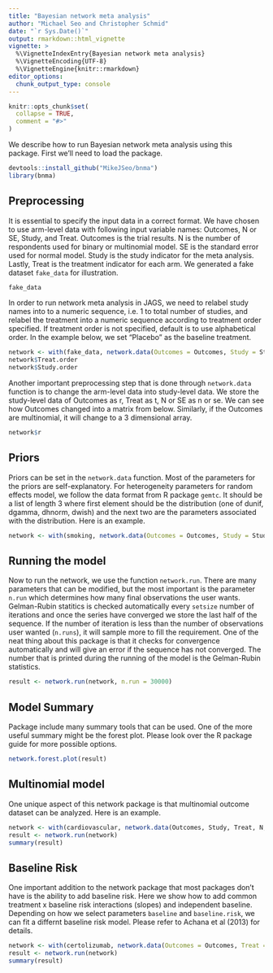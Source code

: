 ```yaml
---
title: "Bayesian network meta analysis"
author: "Michael Seo and Christopher Schmid"
date: "`r Sys.Date()`"
output: rmarkdown::html_vignette
vignette: >
  %\VignetteIndexEntry{Bayesian network meta analysis}
  %\VignetteEncoding{UTF-8}
  %\VignetteEngine{knitr::rmarkdown}
editor_options: 
  chunk_output_type: console
---
```


```r
knitr::opts_chunk$set(
  collapse = TRUE,
  comment = "#>"
)
```

We describe how to run Bayesian network meta analysis using this package. First we'll need to load the package.

```r
devtools::install_github("MikeJSeo/bnma")
library(bnma)
```

## Preprocessing

It is essential to specify the input data in a correct format. We have chosen to use arm-level data with following input variable names: Outcomes, N or SE, Study, and Treat. Outcomes is the trial results. N is the number of respondents used for binary or multinomial model. SE is the standard error used for normal model. Study is the study indicator for the meta analysis. Lastly, Treat is the treatment indicator for each arm. We generated a fake dataset `fake_data` for illustration.

```r
fake_data
```

In order to run network meta analysis in JAGS, we need to relabel study names into to a numeric sequence, i.e. 1 to total number of studies, and relabel the treatment into a numeric sequence according to treatment order specified. If treatment order is not specified, default is to use alphabetical order. In the example below, we set "Placebo" as the baseline treatment.

```r
network <- with(fake_data, network.data(Outcomes = Outcomes, Study = Study, Treat = Treat, N = N, response = "binomial", Treat.order = c("Placebo", "Treatment")))
network$Treat.order 
network$Study.order
```

Another important preprocessing step that is done through `network.data` function is to change the arm-level data into study-level data. We store the study-level data of Outcomes as r, Treat as t, N or SE as n or se. We can see how Outcomes changed into a matrix from below. Similarly, if the Outcomes are multinomial, it will change to a 3 dimensional array.

```r
network$r
```

## Priors

Priors can be set in the `network.data` function. Most of the parameters for the priors are self-explanatory. For heterogeneity parameters for random effects model, we follow the data format from R package `gemtc`. It should be a list of length 3 where first element should be the distribution (one of dunif, dgamma, dhnorm, dwish) and the next two are the parameters associated with the distribution. Here is an example.

```r
network <- with(smoking, network.data(Outcomes = Outcomes, Study = Study, Treat = Treat, N = N, response = "binomial", mean.d = 0.1, hy.prior = list("dhnorm", 0, 5)))
```

## Running the model

Now to run the network, we use the function `network.run`. There are many parameters that can be modified, but the most important is the parameter `n.run` which determines how many final observations the user wants. Gelman-Rubin statitics is checked automatically every `setsize` number of iterations and once the series have converged we store the last half of the sequence. If the number of iteration is less than the number of observations user wanted (`n.runs`), it will sample more to fill the requirement. One of the neat thing about this package is that it checks for convergence automatically and will give an error if the sequence has not converged.
The number that is printed during the running of the model is the Gelman-Rubin statistics.

```r
result <- network.run(network, n.run = 30000)
```

## Model Summary

Package include many summary tools that can be used. One of the more useful summary might be the forest plot. Please look over the R package guide for more possible options.

```r
network.forest.plot(result)
```

## Multinomial model

One unique aspect of this network package is that multinomial outcome dataset can be analyzed. Here is an example.

```r
network <- with(cardiovascular, network.data(Outcomes, Study, Treat, N, response = "multinomial"))
result <- network.run(network)
summary(result)
```

## Baseline Risk

One important addition to the network package that most packages don't have is the ability to add baseline risk. Here we show how to add common treatment x baseline risk interactions (slopes) and independent baseline. Depending on how we select parameters `baseline` and `baseline.risk`, we can fit a differnt baseline risk model. Please refer to Achana et al (2013) for details.

```r
network <- with(certolizumab, network.data(Outcomes = Outcomes, Treat = Treat, Study = Study, N = N, response = "binomial", Treat.order = Treat.order, baseline = "common", baseline.risk = "independent"))
result <- network.run(network)
summary(result)
```

